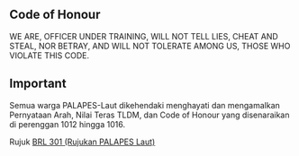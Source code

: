 ## Code of Honour

WE ARE,
OFFICER UNDER TRAINING,
WILL NOT TELL LIES,
CHEAT AND STEAL,
NOR BETRAY,
AND WILL NOT TOLERATE AMONG US,
THOSE WHO VIOLATE THIS CODE.

## Important

Semua warga PALAPES-Laut dikehendaki menghayati dan mengamalkan Pernyataan Arah, Nilai Teras TLDM, dan Code of Honour yang disenaraikan di perenggan 1012 hingga 1016.

Rujuk [BRL 301 (Rujukan PALAPES Laut)](BRL%20301%20%28Rujukan%20PALAPES%20Laut%29.pdf)
